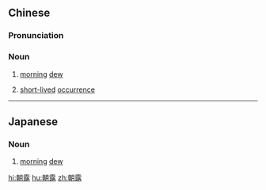 ==Chinese==
{{zh-forms}}

===Pronunciation===
{{zh-pron
|m=zhāolù
|mn=tiau-lō͘
|cat=n
}}

===Noun===
{{zh-noun}}

# [[morning]] [[dew]]
# {{lb|zh|figurative}} [[short-lived]] [[occurrence]]

----

==Japanese==
{{ja-kanjitab|あさ|つゆ|yomi=k}}
{{ja-kanjitab|ちょう|ろ|yomi=o}}

===Noun===
{{ja-noun|あさつゆ}} {{ja-altread|hira=ちょうろ}}

# [[morning]] [[dew]]

[[hi:朝露]]
[[hu:朝露]]
[[zh:朝露]]